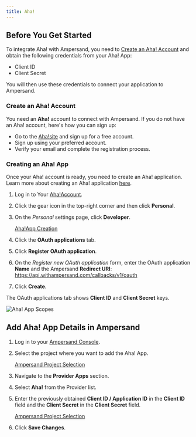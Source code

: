 ```yaml
---
title: Aha!
---
```


## Before You Get Started

To integrate Aha! with Ampersand, you need to [Create an Aha! Account](#create-an-aha-account) and obtain the following credentials from your Aha! App:

- Client ID
- Client Secret

You will then use these credentials to connect your application to Ampersand.

### Create an Aha! Account

You need an **Aha!** account to connect with Ampersand. If you do not have an Aha! account, here's how you can sign up:

- Go to the [Aha!site](https://www.aha.io/) and sign up for a free account.
- Sign up using your preferred account.
- Verify your email and complete the registration process.

### Creating an Aha! App

Once your Aha! account is ready, you need to create an Aha! application. Learn more about creating an Aha! application [here](https://www.aha.io/support/api/authentication).

1. Log in to Your [Aha!Account](https://www.aha.io/).

2. Click the gear icon in the top-right corner and then click **Personal**.

3. On the _Personal_ settings page, click **Developer**.

   [Aha!App Creation](/images/bcc83d7-Aha1.gif)

4. Click the **OAuth applications** tab.

5. Click **Register OAuth application**.

6. On the _Register new OAuth application_ form, enter the OAuth application **Name** and the Ampersand **Redirect URI**: https://api.withampersand.com/callbacks/v1/oauth

7. Click **Create**.

The OAuth applications tab shows **Client ID** and **Client Secret** keys.

 ![Aha! App Scopes](/images/bbd5309-Aha2.gif)

## Add Aha! App Details in Ampersand

1. Log in to your [Ampersand Console](https://console.withampersand.com).

2. Select the project where you want to add the Aha! App.

   [Ampersand Project Selection](/images/dd47b7a-Ampersand.png)

3. Navigate to the **Provider Apps** section.

4. Select **Aha!** from the Provider list.

5. Enter the previously obtained **Client ID / Application ID** in the **Client ID** field and the **Client Secret** in the **Client Secret** field.

   [Ampersand Project Selection](/images/c425479-Aha3.gif)

6. Click **Save Changes**.
